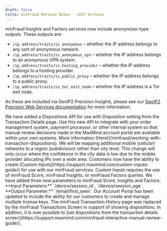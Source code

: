 ```yaml
---
draft: false
title: minFraud Release Notes - 2017 Archive
---
```


<ReleaseNote date="2017-11-24" title="Anonymizer types added to minFraud Insights and Factors
">
minFraud Insights and Factors services now include anonymizer-type outputs.
These outputs are:

- `/ip_address/traits/is_anonymous` – whether the IP address belongs to any sort
of anonymous network.
- `/ip_address/traits/is_anonymous_vpn` – whether the IP address belongs to an
anonymous VPN system.
- `/ip_address/traits/is_hosting_provider` – whether the IP address belongs to a
hosting provider.
- `/ip_address/traits/is_public_proxy` – whether the IP address belongs to a
public proxy.
- `/ip_address/traits/is_tor_exit_node` – whether the IP address is a Tor exit
node.

As these are included via GeoIP2 Precision Insights, please see our [GeoIP2
Precision Web Services documentation](/geoip/api-documentation) for more
information.

</ReleaseNote>

<ReleaseNote date="2017-07-24" title="Dispositions API released">
We have added a Dispositions API for use with Disposition setting from the
Transaction Details page. Use this new API to integrate with your order
management system, payment processor, or other internal system so that manual
review decisions made in the MaxMind account portal are available within your
own systems. More information
[Here](/minfraud/working-with-transaction-dispositions).
</ReleaseNote>

<ReleaseNote date="2017-07-24" title="Mapping more mobile networks to regional level">
We will be mapping additional mobile (cellular) networks to a region
(subdivision) rather than city level. This change will only occur where the
confidence in the city data is low due to the mobile provider allocating IPs
over a wide area.
</ReleaseNote>

<ReleaseNote date="2017-07-13" title="Custom Inputs added to minFraud Score, Insights, and Factors">
Customers now have the ability to create [Custom
Inputs](https://support.maxmind.com/custom-inputs-guide/) for use with our
minFraud services. Custom Inputs requires the use of minFraud Score, minFraud
Insights, or minFraud Factors queries.
</ReleaseNote>

<ReleaseNote date="2017-07-13" title="New minFraud Input and Output parameters">
We have added three new parameters to minFraud Score, Insights and Factors:
**Input Parameters:** `/device/session_id`, `/device/session_age`. **Output
Parameter:** `/email/first_seen`.
</ReleaseNote>

<ReleaseNote date="2017-06-23" title="Adding Multiple License Keys Support">
Our Account Portal has been updated to include the ability for our customers to
create and manage multiple license keys.
</ReleaseNote>

<ReleaseNote date="2017-03-17" title="minFraud Transaction History page is now minFraud Transactions Screen">
The minFraud Transaction History page was replaced by the minFraud Transactions
Screen in support of showing dispositions. In addition, it is now possible to
[set dispositions from the transaction details
screen](https://support.maxmind.com/minfraud-interactive-manual-review-guide/).
</ReleaseNote>

